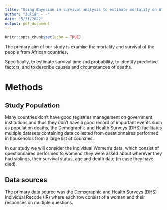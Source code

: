 ```yaml
---
title: "Using Bayesian in survival analysis to estimate mortality on African countries"
author: "Julián - -"
date: "5/31/2022"
output: pdf_document
---
```


```r
knitr::opts_chunk$set(echo = TRUE)
```

The primary aim of our study is examine the mortality and survival of the people from African countries.

Specifically, to estimate survival time
and probability, to identify predictive factors, and to describe causes and circumstances of deaths. 

# Methods
## Study Population
Many countries don't have good registries management on government institutions and thus they don't have a good record of important events such as population deaths, the Demographic and Health Surveys (DHS) facilitates multiple datasets containing data collected from questionnaires performed in households from a large list of countries.

In our study we will consider the Individual Women's data, which consist of questionnaires performed to womens. they were asked about wherever they had siblings, their survival status, age and death date (in case they have died).

## Data sources

The primary data source was the Demographic and Health Surveys (DHS) Individual Recode (IR) where each row consist of a woman and their responses on multiple questions.
